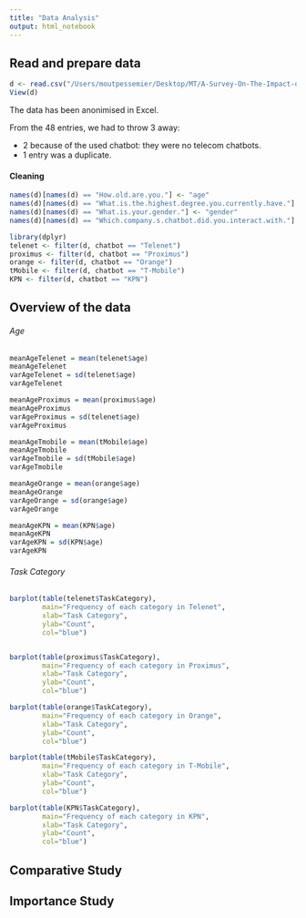 ```yaml
---
title: "Data Analysis"
output: html_notebook
---
```

## Read and prepare data
```r
d <- read.csv("/Users/moutpessemier/Desktop/MT/A-Survey-On-The-Impact-of-Customer-Chatbots-on-E-commerce/DataAnalysis/data.csv", sep=";")
View(d)
```

The data has been anonimised in Excel.

From the 48 entries, we had to throw 3 away:

- 2 because of the used chatbot: they were no telecom chatbots.
- 1 entry was a duplicate.

#### Cleaning

```r
names(d)[names(d) == "How.old.are.you."] <- "age"
names(d)[names(d) == "What.is.the.highest.degree.you.currently.have."] <- "degree"
names(d)[names(d) == "What.is.your.gender."] <- "gender"
names(d)[names(d) == "Which.company.s.chatbot.did.you.interact.with."] <- "chatbot"
```

```r
library(dplyr) 
telenet <- filter(d, chatbot == "Telenet")
proximus <- filter(d, chatbot == "Proximus")
orange <- filter(d, chatbot == "Orange")
tMobile <- filter(d, chatbot == "T-Mobile")
KPN <- filter(d, chatbot == "KPN")
```

## Overview of the data
###### Age
```r
meanAgeTelenet = mean(telenet$age)
meanAgeTelenet
varAgeTelenet = sd(telenet$age)
varAgeTelenet

meanAgeProximus = mean(proximus$age)
meanAgeProximus
varAgeProximus = sd(telenet$age)
varAgeProximus

meanAgeTmobile = mean(tMobile$age)
meanAgeTmobile
varAgeTmobile = sd(tMobile$age)
varAgeTmobile

meanAgeOrange = mean(orange$age)
meanAgeOrange
varAgeOrange = sd(orange$age)
varAgeOrange

meanAgeKPN = mean(KPN$age)
meanAgeKPN
varAgeKPN = sd(KPN$age)
varAgeKPN
```

###### Task Category
```r
barplot(table(telenet$TaskCategory),
        main="Frequency of each category in Telenet",
        xlab="Task Category",
        ylab="Count",
        col="blue")


barplot(table(proximus$TaskCategory),
        main="Frequency of each category in Proximus",
        xlab="Task Category",
        ylab="Count",
        col="blue")

barplot(table(orange$TaskCategory),
        main="Frequency of each category in Orange",
        xlab="Task Category",
        ylab="Count",
        col="blue")

barplot(table(tMobile$TaskCategory),
        main="Frequency of each category in T-Mobile",
        xlab="Task Category",
        ylab="Count",
        col="blue")

barplot(table(KPN$TaskCategory),
        main="Frequency of each category in KPN",
        xlab="Task Category",
        ylab="Count",
        col="blue")
```

## Comparative Study



## Importance Study

